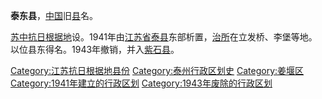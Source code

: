 '''泰东县'''，[[中国|中国]]旧[[县|县]]名。

[[苏中抗日根据地|苏中抗日根据地]]设。1941年由[[江蘇省_(中華民國)|江苏省]][[泰县_(江苏省)|泰县]]东部析置，[[治所|治所]]在立发桥、李堡等地。以位县东得名。1943年撤销，并入[[紫石县|紫石县]]。
{{中华民国大陆时期行政区划小作品}}
[[Category:江苏抗日根据地县份|Category:江苏抗日根据地县份]] 
[[Category:泰州行政区划史|Category:泰州行政区划史]]
[[Category:姜堰区|Category:姜堰区]]
[[Category:1941年建立的行政区划|Category:1941年建立的行政区划]]
[[Category:1943年废除的行政区划|Category:1943年废除的行政区划]]